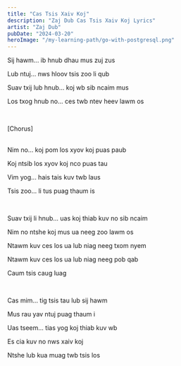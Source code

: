 ```yaml
---
title: "Cas Tsis Xaiv Koj"
description: "Zaj Dub Cas Tsis Xaiv Koj Lyrics"
artist: "Zaj Dub"
pubDate: "2024-03-20"
heroImage: "/my-learning-path/go-with-postgresql.png"
---
```


Sij hawm... ib hnub dhau mus zuj zus

Lub ntuj... nws hloov tsis zoo li qub

Suav txij lub hnub... koj wb sib ncaim mus

Los txog hnub no... ces twb ntev heev lawm os

<br />

[Chorus]

<br />
Nim no... koj pom los xyov koj puas paub

Koj ntsib los xyov koj nco puas tau

Vim yog... hais tais kuv twb laus

Tsis zoo... li tus puag thaum is

<br />

Suav txij li hnub... uas koj thiab kuv no sib ncaim

Nim no ntshe koj mus ua neeg zoo lawm os

Ntawm kuv ces los ua lub niag neeg txom nyem

Ntawm kuv ces los ua lub niag neeg pob qab

Caum tsis caug luag

<br />

Cas mim... tig tsis tau lub sij hawm

Mus rau yav ntuj puag thaum i

Uas tseem... tias yog koj thiab kuv wb

Es cia kuv no nws xaiv koj

Ntshe lub kua muag twb tsis los
